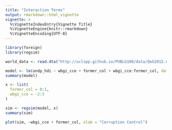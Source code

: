 ```yaml
---
title: "Interaction Terms"
output: rmarkdown::html_vignette
vignette: >
  %\VignetteIndexEntry{Vignette Title}
  %\VignetteEngine{knitr::rmarkdown}
  %\VignetteEncoding{UTF-8}
---
```


```r
library(foreign)
library(regsim)

world_data <- read.dta("http://uclspp.github.io/PUBLG100/data/QoG2012.dta")
```

```r
model <- lm(undp_hdi ~ wbgi_cce + former_col + wbgi_cce:former_col, data = world_data)
summary(model)
```

```r
x <- list(
  former_col = 0:1,
  wbgi_cce = -2:3
)

sim <- regsim(model, x)
summary(sim)
```

```r
plot(sim, ~wbgi_cce + former_col, xlab = "Corruption Control")
```

